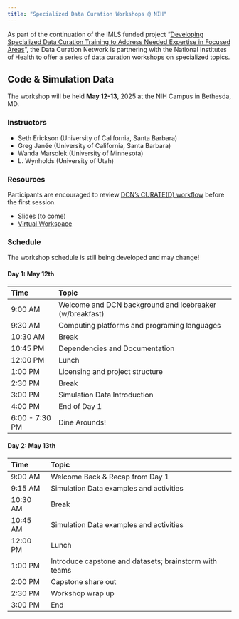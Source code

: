 ```yaml
---
title: "Specialized Data Curation Workshops @ NIH"
---
```


As part of the continuation of the IMLS funded project “[Developing Specialized
Data Curation Training to Address Needed Expertise in Focused
Areas](https://datacurationnetwork.org/expanding-curation-training/)”, the Data
Curation Network is partnering with the National Institutes of Health to offer a
series of data curation workshops on specialized topics.

## Code & Simulation Data


The workshop will be held __May 12-13__, 2025 at the NIH Campus in Bethesda, MD.

### Instructors

- Seth Erickson (University of California, Santa Barbara)
- Greg Janée (University of California, Santa Barbara)
- Wanda Marsolek (University of Minnesota)
- L. Wynholds (University of Utah)


### Resources

::: {.callout-note}
Participants are encouraged to review [DCN's CURATE(D) workflow](https://datacurationnetwork.org/outputs/workflows/) before the first session.
:::

- Slides (to come)
- [Virtual Workspace](workspace.html)

### Schedule

::: {.callout-warning}
The workshop schedule is still being developed and may change!
:::


#### Day 1: May 12th

| Time            | Topic                                                   |
| :-------------- | :------------------------------------------------------ |
| 9:00 AM         | Welcome and DCN background and Icebreaker (w/breakfast) |
| 9:30 AM         | Computing platforms and programing languages            |
| 10:30 AM        | Break                                                   |
| 10:45 PM        | Dependencies and Documentation                          |
| 12:00 PM        | Lunch                                                   |
| 1:00 PM         | Licensing and project structure                         |
| 2:30 PM         | Break                                                   |
| 3:00 PM         | Simulation Data Introduction                            |
| 4:00 PM         | End of Day 1                                            |
| 6:00 \- 7:30 PM | Dine Arounds\!                                          |

#### Day 2: May 13th

| Time     | Topic                                                  |
| :------- | :----------------------------------------------------- |
| 9:00 AM  | Welcome Back & Recap from Day 1                        |
| 9:15 AM  | Simulation Data examples and activities                |
| 10:30 AM | Break                                                  |
| 10:45 AM | Simulation Data examples and activities                |
| 12:00 PM | Lunch                                                  |
| 1:00 PM  | Introduce capstone and datasets; brainstorm with teams |
| 2:00 PM  | Capstone share out                                     |
| 2:30 PM  | Workshop wrap up                                       |
| 3:00 PM  | End                                                    |


